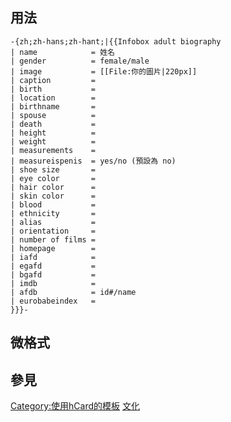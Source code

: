 <includeonly>{{使用艺人}}<!-- 在這裡加入模板的保護標識 --></includeonly><noinclude>{{template doc page viewed directly}}</noinclude>
<!-- 在本行下編輯模板說明 -->

== 用法 ==
<pre>
-{zh;zh-hans;zh-hant;|{{Infobox adult biography
| name            = 姓名
| gender          = female/male 
| image           = [[File:你的圖片|220px]]
| caption         = 
| birth           = 
| location        = 
| birthname       = 
| spouse          = 
| death           = 
| height          = 
| weight          = 
| measurements    = 
| measureispenis  = yes/no (預設為 no) 
| shoe size       = 
| eye color       = 
| hair color      = 
| skin color      = 
| blood           = 
| ethnicity       = 
| alias           = 
| orientation     = 
| number of films = 
| homepage        = 
| iafd            = 
| egafd           = 
| bgafd           = 
| imdb            = 
| afdb            = id#/name
| eurobabeindex   = 
}}}-
</pre>

== 微格式 ==
{{UF-hcard-person}}

== 參見 ==
{{tl|AV女优}}
<includeonly>
<!-- 本行下加入模板的分類 -->
[[Category:使用hCard的模板]]
[[Category:人物信息框模板|文化]]
<!-- 本行下加入模板的跨語言鏈接 -->
</includeonly>
